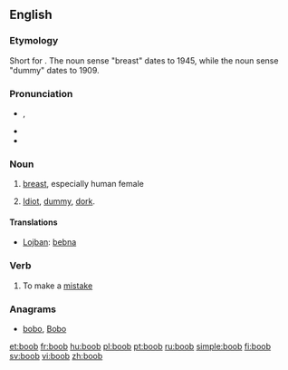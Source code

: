 ==English==

===Etymology===
Short for {{term|booby}}. The noun sense "breast" dates to 1945, while the noun sense "dummy" dates to 1909.

===Pronunciation===
* {{IPA|/ˈbuːb/}}, {{SAMPA|/"bu:b/}}
* {{audio|en-us-boob.ogg|Audio (US)}}
* {{rhymes|uːb}}

===Noun===
{{en-noun}}

# {{slang}} [[breast]], especially human female
# {{informal|pejorative}} [[idiot|Idiot]], [[dummy]], [[dork]].

====Translations====
{{trans-top|idiot, dummy, dork}}
* [[Lojban]]: [[bebna]]
{{trans-mid}}
{{trans-bottom}}

===Verb===
{{en-verb}}

# {{informal|intransitive}} To make a [[mistake]]

===Anagrams===
* [[bobo#English|bobo]], [[Bobo#English|Bobo]]

[[et:boob]]
[[fr:boob]]
[[hu:boob]]
[[pl:boob]]
[[pt:boob]]
[[ru:boob]]
[[simple:boob]]
[[fi:boob]]
[[sv:boob]]
[[vi:boob]]
[[zh:boob]]